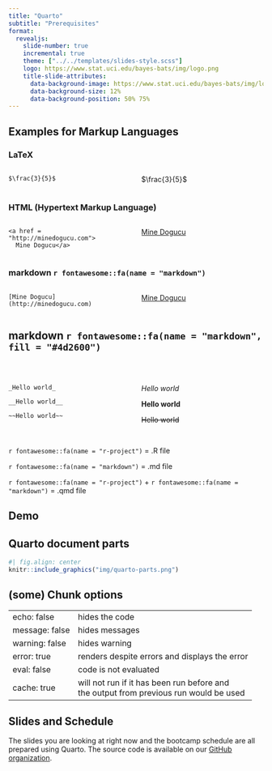 ```yaml
---
title: "Quarto"
subtitle: "Prerequisites"
format: 
  revealjs:
    slide-number: true
    incremental: true
    theme: ["../../templates/slides-style.scss"]
    logo: https://www.stat.uci.edu/bayes-bats/img/logo.png
    title-slide-attributes: 
      data-background-image: https://www.stat.uci.edu/bayes-bats/img/logo.png
      data-background-size: 12%
      data-background-position: 50% 75%
---
```


## Examples for Markup Languages


### LaTeX

:::: {.columns}

::: {.column width="50%"}

```
$\frac{3}{5}$
```

:::


::: {.column width="50%"}

$\frac{3}{5}$
:::

:::



### HTML (Hypertext Markup Language)




:::: {.columns}

::: {.column width="50%"}


```
<a href = "http://minedogucu.com">
  Mine Dogucu</a>
```

:::


::: {.column width="50%"}
<a href = "http://minedogucu.com">Mine Dogucu</a>

:::

:::

### markdown `r fontawesome::fa(name = "markdown")`

:::: {.columns}

::: {.column width="50%"}



```
[Mine Dogucu](http://minedogucu.com)
```
:::

::: {.column width="50%"}

[Mine Dogucu](http://minedogucu.com)


:::

:::

## markdown `r fontawesome::fa(name = "markdown", fill = "#4d2600")`


<br>


:::: {.columns}

::: {.column width="40%"}


```
_Hello world_ 

__Hello world__

~~Hello world~~ 
```
:::



::: {.column width="40%"}

_Hello world_ 

__Hello world__

~~Hello world~~ 

:::

::::

##

:::{.font100}

`r fontawesome::fa(name = "r-project")` = .R file

:::

:::{.font100}
`r fontawesome::fa(name = "markdown")` = .md file
:::


:::{.font100}
`r fontawesome::fa(name = "r-project")` + `r fontawesome::fa(name = "markdown")` = .qmd file
:::


## Demo



## Quarto document parts

```r
#| fig.align: center
knitr::include_graphics("img/quarto-parts.png")
```



## (some) Chunk options


<table align = "center">

<tr>

<td>echo: false</td>
<td>hides the code</td>

</tr>

<tr>

<td>message: false</td>
<td>hides messages</td>

</tr>

<tr>

<td>warning: false</td>
<td>hides warning</td>

</tr>

<tr>

<td>error: true</td>
<td>renders despite errors and displays the error</td>

</tr>

<tr>

<td>eval: false</td>
<td>code is not evaluated</td>

</tr>

<tr>

<td> cache: true </td>
<td>will not run if it has been run before and <br> the output from previous run would be used</td>

</tr>

</table>

 
## Slides and Schedule

The slides you are looking at right now and the bootcamp schedule are all prepared using Quarto. 
The source code is available on our [GitHub organization](https://github.com/bayes-bats/bootcamp-material).



